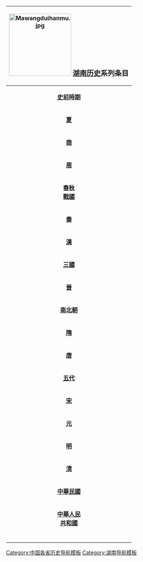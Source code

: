 {| width="10%" cellspacing="0px" style="float: right; border:1px solid #BBBBBB; margin-left: 5px; margin-bottom: 5px; font-size: 95%;"
! colspan="12" bgcolor="#EFEEEE" align="center" | [[File:Mawangduihanmu.jpg|center|170px]] <BIG>'''[[湖南历史]]'''系列条目</BIG>
|-
| bgcolor="#FAFAD2" align="center" colspan="3" rowspan="2" |'''[[史前時期]]'''
| bgcolor="#E1FFE1" align="center" colspan="9" | '''[[舊石器時代|舊石器時代]]'''
|-
| bgcolor="#A6FFCC" align="center" colspan="9" | '''[[新石器時代|新石器時代]]'''
|-
| bgcolor="#FFFF99" align="center" colspan="3" |'''[[夏朝|夏]]'''
| bgcolor="#E1FFE1" align="center" colspan="9" |[[三苗]]
|-
| bgcolor="#FAFAD2" align="center" colspan="3" |'''[[商朝|商]]'''
| bgcolor="#A6FFCC" align="center" colspan="9" |[[于越]] [[揚越]]
|-
| bgcolor="#FFFF99" align="center" colspan="3" |'''[[周朝|周]]'''
| bgcolor="#E1FFE1" align="center" colspan="9" |[[楚国]] [[罗国]]
|-
| bgcolor="#FAFAD2" align="center" colspan="3" |'''[[春秋 (史書)|春秋]]'''<br />'''[[戰國 (中國)|戰國]]'''
| bgcolor="#A6FFCC" align="center" colspan="9" |[[百越]]<br />[[楚國]] 
|-
| bgcolor="#FFFF99" align="center" colspan="3" |'''[[秦朝|秦]]'''
| bgcolor="#E1FFE1" align="center" colspan="9" |[[长沙郡]] [[黔中郡]]
|-
| bgcolor="#FAFAD2" align="center" colspan="3" |'''[[汉朝|漢]]'''
| bgcolor="#A6FFCC" align="center" colspan="9" |[[武陵郡]] [[长沙郡]] [[零陵郡]] [[桂阳郡]]
|-
| bgcolor="#FFFF99" align="center" colspan="3" |'''[[三國]]'''
| bgcolor="#E1FFE1" align="center" colspan="9" |[[武陵郡]] [[长沙郡]] [[零陵郡]] [[桂阳郡]]
|-
| bgcolor="#FAFAD2" align="center" colspan="3" |'''[[晋朝|晉]]'''
| bgcolor="#A6FFCC" align="center" colspan="9" |[[荆州 (古代)|荆州]] [[湘州]] [[江州]]
|-
| bgcolor="#FFFF99" align="center" colspan="3" |'''[[南北朝]]'''
| bgcolor="#E1FFE1" align="center" colspan="9" |[[荆州 (古代)|荆州]] [[沅州]] [[湘州]]
|-
| bgcolor="#FAFAD2" align="center" colspan="3" |'''[[隋朝|隋]]'''
| bgcolor="#A6FFCC" align="center" colspan="9" |[[沅陵郡]] [[武陵郡]] [[澧阳郡]] [[巴陵郡]] [[长沙郡]] [[衡山郡]] [[桂阳郡]] [[零陵郡]]
|-
| bgcolor="#FFFF99" align="center" colspan="3" |'''[[唐朝|唐]]'''
| bgcolor="#E1FFE1" align="center" colspan="9" |[[江南西道]]
|-
| bgcolor="#FAFAD2" align="center" colspan="3" |'''[[五代]]'''
| bgcolor="#A6FFCC" align="center" colspan="9" |[[马楚]]
|-
| bgcolor="#FFFF99" align="center" colspan="3" |'''[[宋朝|宋]]'''
| bgcolor="#E1FFE1" align="center" colspan="9" |[[荆湖南路]]
|-
| bgcolor="#FAFAD2" align="center" colspan="3" |'''[[元朝|元]]'''
| bgcolor="#A6FFCC" align="center" colspan="9" |[[湖广行省]]
|-
| bgcolor="#FFFF99" align="center" colspan="3" |'''[[明朝|明]]'''
| bgcolor="#E1FFE1" align="center" colspan="9" |[[湖广布政使司]]
|-
| bgcolor="#FAFAD2" align="center" colspan="3" |'''[[清朝|清]]'''
| bgcolor="#A6FFCC" align="center" colspan="9" |[[湖南省]]
|-
| bgcolor="#FFFF99" align="center" colspan="3" |'''[[中華民國]]'''
| bgcolor="#E1FFE1" align="center" colspan="9" |[[湖南省 (中華民國)|湖南省]]
|-
| bgcolor="#FAFAD2" align="center" colspan="3" |'''[[中華人民共和國|中華人民<br />共和國]]'''
| bgcolor="#A6FFCC" align="center" colspan="9" |[[湖南省]]
|-
|bgcolor="#FFFFFF"|<span style="color:#FFFFFF;"> </span>
|bgcolor="#FFFFFF"|<span style="color:#FFFFFF;"> </span>
|bgcolor="#FFFFFF"|<span style="color:#FFFFFF;"> </span>
|bgcolor="#FFFFFF"|<span style="color:#FFFFFF;"> </span>
|bgcolor="#FFFFFF"|<span style="color:#FFFFFF;"> </span>
|bgcolor="#FFFFFF"|<span style="color:#FFFFFF;"> </span>
|bgcolor="#FFFFFF"|<span style="color:#FFFFFF;"> </span>
|bgcolor="#FFFFFF"|<span style="color:#FFFFFF;"> </span>
|bgcolor="#FFFFFF"|<span style="color:#FFFFFF;"> </span>
|bgcolor="#FFFFFF"|<span style="color:#FFFFFF;"> </span>
|}<noinclude>

[[Category:中国各省历史导航模板]]
[[Category:湖南历史模板| ]]
[[Category:湖南导航模板]]
</noinclude>